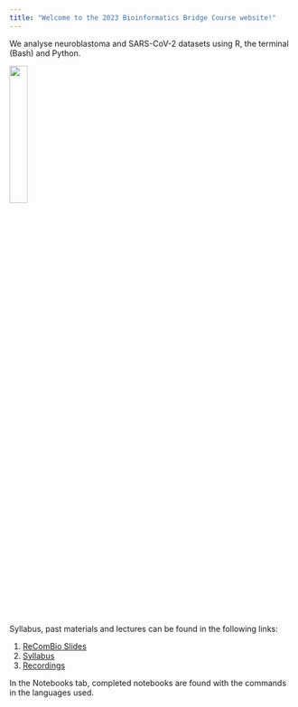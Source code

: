 ```yaml
---
title: "Welcome to the 2023 Bioinformatics Bridge Course website!"
---
```


We analyse neuroblastoma and SARS-CoV-2 datasets using R, the terminal (Bash) and Python.

<img src="images/sammy laptop.png" style="width:25%">

Syllabus, past materials and lectures can be found in the following links:

1) [ReComBio Slides](https://docs.google.com/presentation/d/12SRZvPIyyqakpi4PASBkZc0hAlBhHBzw/edit#slide=id.p1)
2) [Syllabus](https://drive.google.com/drive/u/0/folders/112uVPnDxn77N8NuXTLIpo83VoILpCW-F)
3) [Recordings](https://drive.google.com/drive/u/0/folders/1GzV2gBVUNHlpKLPrYDvTS07DxeUAw6Td)

In the Notebooks tab, completed notebooks are found with the commands in the languages used.

